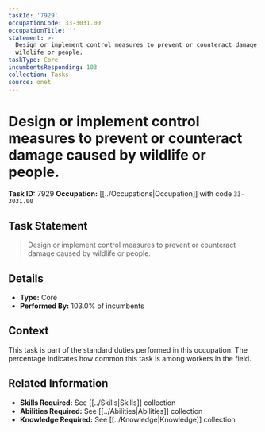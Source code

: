 ```yaml
---
taskId: '7929'
occupationCode: 33-3031.00
occupationTitle: ''
statement: >-
  Design or implement control measures to prevent or counteract damage caused by
  wildlife or people.
taskType: Core
incumbentsResponding: 103
collection: Tasks
source: onet
---
```

# Design or implement control measures to prevent or counteract damage caused by wildlife or people.

**Task ID:** 7929
**Occupation:** [[../Occupations|Occupation]] with code `33-3031.00`

## Task Statement

> Design or implement control measures to prevent or counteract damage caused by wildlife or people.

## Details

- **Type:** Core
- **Performed By:** 103.0% of incumbents

## Context

This task is part of the standard duties performed in this occupation. The percentage indicates how common this task is among workers in the field.

## Related Information

- **Skills Required:** See [[../Skills|Skills]] collection
- **Abilities Required:** See [[../Abilities|Abilities]] collection
- **Knowledge Required:** See [[../Knowledge|Knowledge]] collection
